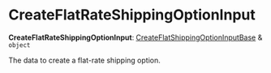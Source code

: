 
# CreateFlatRateShippingOptionInput

 **CreateFlatRateShippingOptionInput**: [CreateFlatShippingOptionInputBase](../types.CreateFlatShippingOptionInputBase/page.mdx) & `object`

The data to create a flat-rate shipping option.

